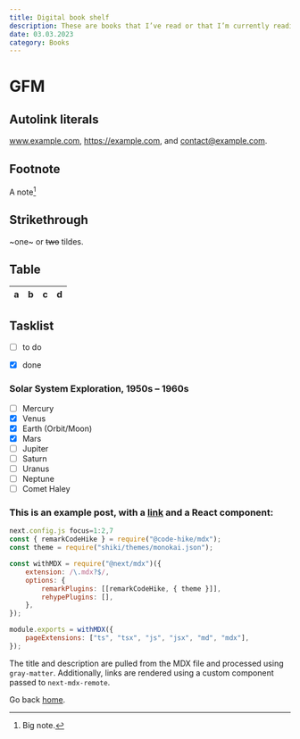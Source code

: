 ```yaml
---
title: Digital book shelf
description: These are books that I’ve read or that I’m currently reading. – not necessarily recommendations.
date: 03.03.2023
category: Books
---
```


# GFM

## Autolink literals

www.example.com, https://example.com, and contact@example.com.

## Footnote

A note[^1]

[^1]: Big note.

## Strikethrough

~one~ or ~~two~~ tildes.

## Table

| a | b  |  c |  d  |
| - | :- | -: | :-: |

## Tasklist

* [ ] to do
* [x] done


### Solar System Exploration, 1950s – 1960s

- [ ] Mercury
- [x] Venus
- [x] Earth (Orbit/Moon)
- [x] Mars
- [ ] Jupiter
- [ ] Saturn
- [ ] Uranus
- [ ] Neptune
- [ ] Comet Haley

### This is an example post, with a [link](https://nextjs.org) and a React component:


```javascript
next.config.js focus=1:2,7
const { remarkCodeHike } = require("@code-hike/mdx");
const theme = require("shiki/themes/monokai.json");

const withMDX = require("@next/mdx")({
    extension: /\.mdx?$/,
    options: {
        remarkPlugins: [[remarkCodeHike, { theme }]],
        rehypePlugins: [],
    },
});

module.exports = withMDX({
    pageExtensions: ["ts", "tsx", "js", "jsx", "md", "mdx"],
});
```

The title and description are pulled from the MDX file and processed using `gray-matter`. Additionally, links are rendered using a custom component passed to `next-mdx-remote`.

Go back [home](/).
